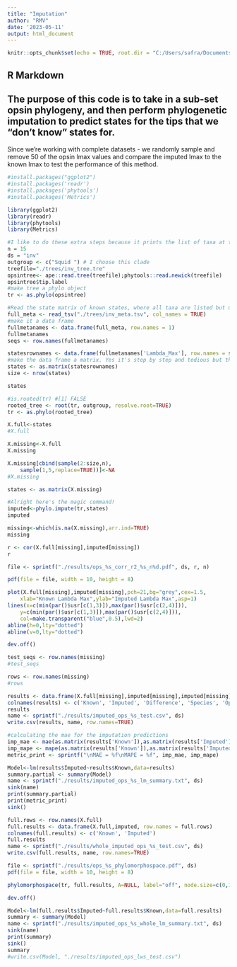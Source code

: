 ```yaml
---
title: "Imputation"
author: "RMV"
date: '2023-05-11'
output: html_document
---
```


```r
knitr::opts_chunk$set(echo = TRUE, root.dir = "C:/Users/safra/Documents/GitHub/vizphiz/phylo_imputation/trees")
```

## R Markdown

## The purpose of this code is to take in a sub-set opsin phylogeny, and then perform phylogenetic imputation to predict states for the tips that we "don't know" states for. 
Since we're working with complete datasets - we randomly sample and remove 50 of the opsin lmax values and compare the imputed lmax to the known lmax to test the performance of this method.

```r
#install.packages("ggplot2")
#install.packages('readr')
#install.packages('phytools')
#install.packages('Metrics')

library(ggplot2)
library(readr)
library(phytools)
library(Metrics)
```

```r
#I like to do these extra steps because it prints the list of taxa at the end and that's helpful for inevitable errors of "WAH THEY DON'T MATCH". Also, apparently the person who wrote this decided phylogenies can't have quotes. Like normal goddamn newick files have? Yeah, delete all those. Just do a control find for ' on your phylogeny because they all have to go. The fuck?
n = 15
ds = "inv"
outgroup <- c("Squid ") # I choose this clade
treefile="./trees/inv_tree.tre"
opsintree<- ape::read.tree(treefile);phytools::read.newick(treefile)
opsintree$tip.label
#make tree a phylo object
tr <- as.phylo(opsintree)

#Read the state matrix of known states, where all taxa are listed but unknown states are filled in as NA. Note that you can have 0 as a state, but that's not the same as "we don't know". The first column is taxa in the exact format as the tiplabels of your tree. Down to the last space.
full_meta <- read_tsv("./trees/inv_meta.tsv", col_names = TRUE)
#make it a data frame
fullmetanames <- data.frame(full_meta, row.names = 1)
fullmetanames
seqs <- row.names(fullmetanames)

statesrownames <- data.frame(fullmetanames['Lambda_Max'], row.names = seqs)
#make the data frame a matrix. Yes it's step by step and tedious but then you can check what went wrong.
states <- as.matrix(statesrownames)
size <- nrow(states)


```

```r
states
```



```r
#is.rooted(tr) #[1] FALSE
rooted_tree <- root(tr, outgroup, resolve.root=TRUE)
tr <- as.phylo(rooted_tree)
```


```r
X.full<-states
#X.full
```

```r
X.missing<-X.full
X.missing
```

```r
X.missing[cbind(sample(2:size,n),
    sample(1,5,replace=TRUE))]<-NA
#X.missing
```

```r
states <- as.matrix(X.missing)
```


```r
#Alright here's the magic command!
imputed<-phylo.impute(tr,states)
imputed
```

```r

missing<-which(is.na(X.missing),arr.ind=TRUE)
missing
```


```r
r <- cor(X.full[missing],imputed[missing])
r
```

```r
file <- sprintf("./results/ops_%s_corr_r2_%s_n%d.pdf", ds, r, n)

pdf(file = file, width = 10, height = 8)

plot(X.full[missing],imputed[missing],pch=21,bg="grey",cex=1.5,
    xlab="Known Lambda Max",ylab="Imputed Lambda Max",asp=1)
lines(x=c(min(par()$usr[c(1,3)]),max(par()$usr[c(2,4)])),
    y=c(min(par()$usr[c(1,3)]),max(par()$usr[c(2,4)])),
    col=make.transparent("blue",0.5),lwd=2)
abline(h=0,lty="dotted")
abline(v=0,lty="dotted")

dev.off()

```
```r
test_seqs <- row.names(missing)
#test_seqs
```

```r
rows <- row.names(missing)
#rows
```

```r
results <- data.frame(X.full[missing],imputed[missing],imputed[missing]-X.full[missing],fullmetanames[test_seqs,2:4], row.names = rows)
colnames(results) <- c('Known', 'Imputed', 'Difference', 'Species', 'Opsin_Family', 'Accession')
results
name <- sprintf("./results/imputed_ops_%s_test.csv", ds)
write.csv(results, name, row.names=TRUE)
```
```r
#calculating the mae for the imputation predictions
imp_mae <- mae(as.matrix(results['Known']),as.matrix(results['Imputed']))
imp_mape <- mape(as.matrix(results['Known']),as.matrix(results['Imputed']))
metric_print <- sprintf("\nMAE = %f\nMAPE = %f", imp_mae, imp_mape)
```

```r
Model<-lm(results$Imputed~results$Known,data=results)
summary.partial <- summary(Model)
name <- sprintf("./results/imputed_ops_%s_lm_summary.txt", ds)
sink(name)
print(summary.partial)
print(metric_print)
sink()  
```

####################################

```r
full.rows <- row.names(X.full)
full.results <- data.frame(X.full,imputed, row.names = full.rows)
colnames(full.results) <- c('Known', 'Imputed')
full.results
name <- sprintf("./results/whole_imputed_ops_%s_test.csv", ds)
write.csv(full.results, name, row.names=TRUE)

```

```r
file <- sprintf("./results/ops_%s_phylomorphospace.pdf", ds)
pdf(file = file, width = 10, height = 8)

phylomorphospace(tr, full.results, A=NULL, label="off", node.size=c(0,1.5))

dev.off()

```

```r
Model<-lm(full.results$Imputed~full.results$Known,data=full.results)
summary <- summary(Model)
name <- sprintf("./results/imputed_ops_%s_whole_lm_summary.txt", ds)
sink(name)
print(summary)
sink()  
summary
#write.csv(Model, "./results/imputed_ops_lws_test.csv")
```
